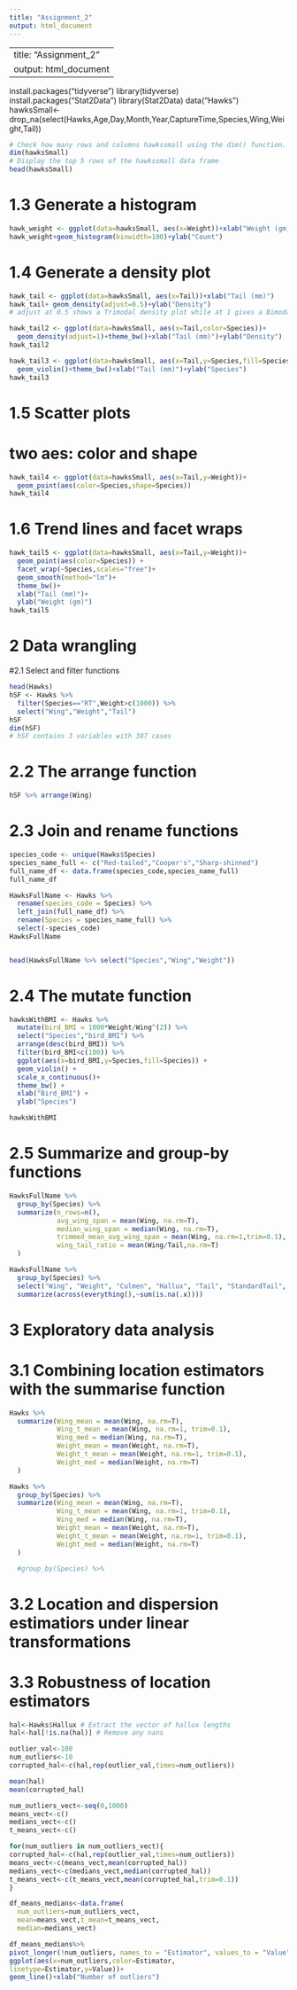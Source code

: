 ```yaml
---
title: "Assignment_2"
output: html_document
---
```

---
title: "Assignment_2"
output: html_document
---

install.packages("tidyverse")
library(tidyverse)
install.packages("Stat2Data")
library(Stat2Data)
data("Hawks")
hawksSmall<-drop_na(select(Hawks,Age,Day,Month,Year,CaptureTime,Species,Wing,Weight,Tail))

```r
# Check how many rows and columns hawkssmall using the dim() function.
dim(hawksSmall)
# Display the top 5 rows of the hawkssmall data frame
head(hawksSmall)
```

# 1.3 Generate a histogram
```r
hawk_weight <- ggplot(data=hawksSmall, aes(x=Weight))+xlab("Weight (gm)")
hawk_weight+geom_histogram(binwidth=100)+ylab("Count")
```

# 1.4 Generate a density plot
```r
hawk_tail <- ggplot(data=hawksSmall, aes(x=Tail))+xlab("Tail (mm)")
hawk_tail+ geom_density(adjust=0.5)+ylab("Density")
# adjust at 0.5 shows a Trimodal density plot while at 1 gives a Bimodal density plot

hawk_tail2 <- ggplot(data=hawksSmall, aes(x=Tail,color=Species))+
  geom_density(adjust=1)+theme_bw()+xlab("Tail (mm)")+ylab("Density")
hawk_tail2

hawk_tail3 <- ggplot(data=hawksSmall, aes(x=Tail,y=Species,fill=Species))+
  geom_violin()+theme_bw()+xlab("Tail (mm)")+ylab("Species")
hawk_tail3
```
# 1.5 Scatter plots
# two aes: color and shape

```r
hawk_tail4 <- ggplot(data=hawksSmall, aes(x=Tail,y=Weight))+
  geom_point(aes(color=Species,shape=Species))
hawk_tail4
```

# 1.6 Trend lines and facet wraps
```r
hawk_tail5 <- ggplot(data=hawksSmall, aes(x=Tail,y=Weight))+
  geom_point(aes(color=Species)) +
  facet_wrap(~Species,scales="free")+
  geom_smooth(method="lm")+
  theme_bw()+
  xlab("Tail (mm)")+
  ylab("Weight (gm)")
hawk_tail5
```

# 2 Data wrangling

#2.1 Select and filter functions
```r
head(Hawks)
hSF <- Hawks %>% 
  filter(Species=="RT",Weight>c(1000)) %>%
  select("Wing","Weight","Tail")
hSF
dim(hSF)
# hSF contains 3 variables with 387 cases
```

# 2.2 The arrange function
```r
hSF %>% arrange(Wing)
```
# 2.3 Join and rename functions
```r
species_code <- unique(Hawks$Species)
species_name_full <- c("Red-tailed","Cooper's","Sharp-shinned")
full_name_df <- data.frame(species_code,species_name_full)
full_name_df

HawksFullName <- Hawks %>% 
  rename(species_code = Species) %>%
  left_join(full_name_df) %>%
  rename(Species = species_name_full) %>%
  select(-species_code)
HawksFullName


head(HawksFullName %>% select("Species","Wing","Weight"))
```
# 2.4 The mutate function
```r
hawksWithBMI <- Hawks %>%
  mutate(bird_BMI = 1000*Weight/Wing^(2)) %>%
  select("Species","bird_BMI") %>%
  arrange(desc(bird_BMI)) %>%
  filter(bird_BMI<c(100)) %>%
  ggplot(aes(x=bird_BMI,y=Species,fill=Species)) +
  geom_violin() +
  scale_x_continuous()+
  theme_bw() +
  xlab("Bird_BMI") +
  ylab("Species")

hawksWithBMI
```
# 2.5 Summarize and group-by functions
```r
HawksFullName %>%
  group_by(Species) %>%
  summarize(n_rows=n(), 
            avg_wing_span = mean(Wing, na.rm=T),
            median_wing_span = median(Wing, na.rm=T),
            trimmed_mean_avg_wing_span = mean(Wing, na.rm=1,trim=0.1),
            wing_tail_ratio = mean(Wing/Tail,na.rm=T)
  )

HawksFullName %>%
  group_by(Species) %>%
  select("Wing", "Weight", "Culmen", "Hallux", "Tail", "StandardTail", "Tarsus", "Crop") %>%
  summarize(across(everything(),~sum(is.na(.x)))) 
```
# 3 Exploratory data analysis

# 3.1 Combining location estimators with the summarise function
```r
Hawks %>%
  summarize(Wing_mean = mean(Wing, na.rm=T),
            Wing_t_mean = mean(Wing, na.rm=1, trim=0.1),
            Wing_med = median(Wing, na.rm=T),
            Weight_mean = mean(Weight, na.rm=T),
            Weight_t_mean = mean(Weight, na.rm=1, trim=0.1),
            Weight_med = median(Weight, na.rm=T)
  )

Hawks %>%
  group_by(Species) %>%
  summarize(Wing_mean = mean(Wing, na.rm=T),
            Wing_t_mean = mean(Wing, na.rm=1, trim=0.1),
            Wing_med = median(Wing, na.rm=T),
            Weight_mean = mean(Weight, na.rm=T),
            Weight_t_mean = mean(Weight, na.rm=1, trim=0.1),
            Weight_med = median(Weight, na.rm=T)
  )

  #group_by(Species) %>%

```
# 3.2 Location and dispersion estimatiors under linear transformations

# 3.3 Robustness of location estimators
```r
hal<-Hawks$Hallux # Extract the vector of hallux lengths
hal<-hal[!is.na(hal)] # Remove any nans

outlier_val<-100
num_outliers<-10
corrupted_hal<-c(hal,rep(outlier_val,times=num_outliers))

mean(hal)
mean(corrupted_hal)

num_outliers_vect<-seq(0,1000)
means_vect<-c()
medians_vect<-c()
t_means_vect<-c()

for(num_outliers in num_outliers_vect){
corrupted_hal<-c(hal,rep(outlier_val,times=num_outliers))
means_vect<-c(means_vect,mean(corrupted_hal))
medians_vect<-c(medians_vect,median(corrupted_hal))
t_means_vect<-c(t_means_vect,mean(corrupted_hal,trim=0.1))
}
```

```r
df_means_medians<-data.frame(
  num_outliers=num_outliers_vect,
  mean=means_vect,t_mean=t_means_vect,
  median=medians_vect)

df_means_medians%>%
pivot_longer(!num_outliers, names_to = "Estimator", values_to = "Value")%>%
ggplot(aes(x=num_outliers,color=Estimator,
linetype=Estimator,y=Value))+
geom_line()+xlab("Number of outliers")



```









